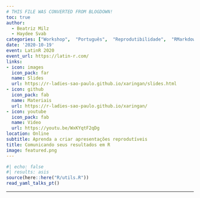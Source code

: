 ```yaml
---
# THIS FILE WAS CONVERTED FROM BLOGDOWN!
toc: true
author: 
  - Beatriz Milz
  - Haydee Svab
categories: ["Workshop",  "Português",  "Reprodutibilidade",  "RMarkdown", "xaringan", "Comunicação"]
date: '2020-10-19'
event: LatinR 2020
event_url: https://latin-r.com/
links:
- icon: images
  icon_pack: far
  name: Slides
  url: https://r-ladies-sao-paulo.github.io/xaringan/slides.html
- icon: github
  icon_pack: fab
  name: Materiais
  url: https://r-ladies-sao-paulo.github.io/xaringan/
- icon: youtube
  icon_pack: fab
  name: Video
  url: https://youtu.be/WxKYqtF2qDg
location: Online
subtitle: Aprenda a criar apresentações reprodutíveis
title: Comunicando seus resultados em R
image: featured.png
---
```


```r
#| echo: false
#| results: asis
source(here::here("R/utils.R"))
read_yaml_talks_pt()
```

------------------------------------------------------------------------

